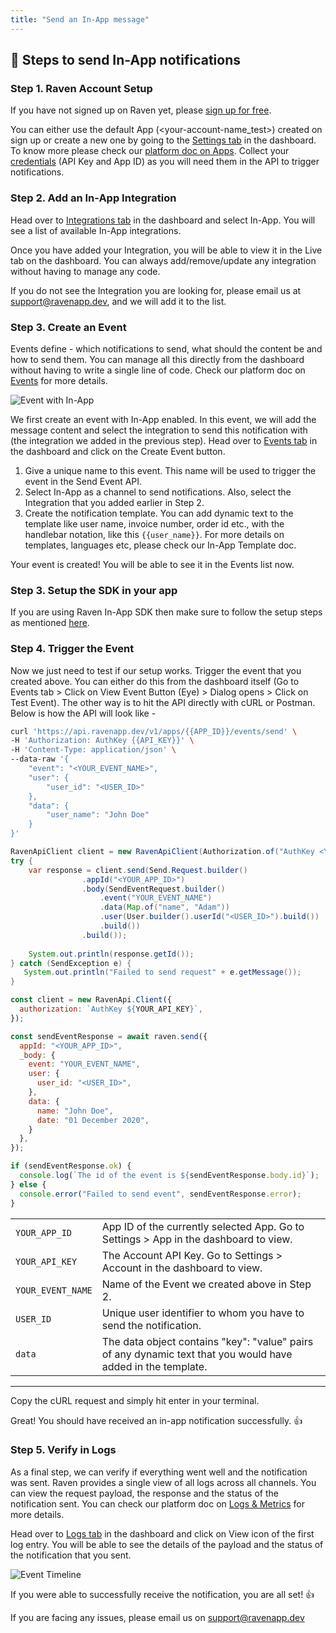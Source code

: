 ```yaml
---
title: "Send an In-App message"
---
```


## 💬 Steps to send In-App notifications

### Step 1. Raven Account Setup

If you have not signed up on Raven yet, please
[sign up for free](https://console.ravenapp.dev/get-started).

You can either use the default App (\<your-account-name_test\>) created on sign up
or create a new one by going to the
[Settings tab](https://console.ravenapp.dev/get-started) in the dashboard. To
know more please check our [platform doc on Apps](/platform/apps/apps). Collect
your [credentials](/introduction#credentials) (API Key and App ID) as you will
need them in the API to trigger notifications.

### Step 2. Add an In-App Integration

Head over to [Integrations tab](https://console.ravenapp.dev/get-started) in the
dashboard and select In-App. You will see a list of available In-App
integrations.

Once you have added your Integration, you will be able to view it in the Live
tab on the dashboard. You can always add/remove/update any integration without
having to manage any code.

If you do not see the Integration you are looking for, please email us at
[support@ravenapp.dev](mailto:support@ravenapp.dev), and we will add it to the
list.

### Step 3. Create an Event

Events define - which notifications to send, what should the content be and how
to send them. You can manage all this directly from the dashboard without having
to write a single line of code. Check our platform doc on
[Events](platform/events/events) for more details.

![Event with In-App](/images/event-in-app.gif)

We first create an event with In-App enabled. In this event, we will add the
message content and select the integration to send this notification with (the
integration we added in the previous step). Head over to
[Events tab](https://console.ravenapp.dev/get-started) in the dashboard and
click on the Create Event button.

1. Give a unique name to this event. This name will be used to trigger the event
   in the Send Event API.
2. Select In-App as a channel to send notifications. Also, select the
   Integration that you added earlier in Step 2.
3. Create the notification template. You can add dynamic text to the template
   like user name, invoice number, order id etc., with the handlebar notation,
   like this `{{user_name}}`. For more details on templates, languages etc,
   please check our In-App Template doc.

Your event is created! You will be able to see it in the Events list now.

### Step 3. Setup the SDK in your app

If you are using Raven In-App SDK then make sure to follow the setup steps as
mentioned [here](in-app/in-app-integrations/raven).

### Step 4. Trigger the Event

Now we just need to test if our setup works. Trigger the event that you created
above. You can either do this from the dashboard itself (Go to Events tab >
Click on View Event Button (Eye) > Dialog opens > Click on Test Event). The
other way is to hit the API directly with cURL or Postman. Below is how the API
will look like -

<CodeGroup>

```bash curl
curl 'https://api.ravenapp.dev/v1/apps/{{APP_ID}}/events/send' \
-H 'Authorization: AuthKey {{API_KEY}}' \
-H 'Content-Type: application/json' \
--data-raw '{
    "event": "<YOUR_EVENT_NAME>",
    "user": {
        "user_id": "<USER_ID>"
    },
    "data": {
        "user_name": "John Doe"
    }
}'
```

```java java
RavenApiClient client = new RavenApiClient(Authorization.of("AuthKey <YOUR_API_KEY>"));
try {
    var response = client.send(Send.Request.builder()
                .appId("<YOUR_APP_ID>")
                .body(SendEventRequest.builder()
                    .event("YOUR_EVENT_NAME")
                    .data(Map.of("name", "Adam"))
                    .user(User.builder().userId("<USER_ID>").build())
                    .build())
                .build());
    
    System.out.println(response.getId());
} catch (SendException e) {
   System.out.println("Failed to send request" + e.getMessage());
}
```

```javascript node
const client = new RavenApi.Client({
  authorization: `AuthKey ${YOUR_API_KEY}`,
});

const sendEventResponse = await raven.send({
  appId: "<YOUR_APP_ID>",
  _body: {
    event: "YOUR_EVENT_NAME",
    user: {
      user_id: "<USER_ID>",
    },
    data: {
      name: "John Doe",
      date: "01 December 2020",
    }
  },
});

if (sendEventResponse.ok) {
  console.log(`The id of the event is ${sendEventResponse.body.id}`);
} else {
  console.error("Failed to send event", sendEventResponse.error);
}
```

</CodeGroup>

|                   |                                                                                                              |
| ----------------- | ------------------------------------------------------------------------------------------------------------ |
| `YOUR_APP_ID`     | App ID of the currently selected App. Go to Settings > App in the dashboard to view.                         |
| `YOUR_API_KEY`    | The Account API Key. Go to Settings > Account in the dashboard to view.                                      |
| `YOUR_EVENT_NAME` | Name of the Event we created above in Step 2.                                                                |
| `USER_ID`         | Unique user identifier to whom you have to send the notification.                                            |
| `data`            | The data object contains "key": "value" pairs of any dynamic text that you would have added in the template. |

---

Copy the cURL request and simply hit enter in your terminal.

<Check>
  Great! You should have received an in-app notification successfully. 👍
</Check>

### Step 5. Verify in Logs

As a final step, we can verify if everything went well and the notification was
sent. Raven provides a single view of all logs across all channels. You can view
the request payload, the response and the status of the notification sent. You
can check our platform doc on [Logs & Metrics](/platform/logs-and-metric) for
more details.

Head over to [Logs tab](https://console.ravenapp.dev/get-started) in the
dashboard and click on View icon of the first log entry. You will be able to see
the details of the payload and the status of the notification that you sent.

![Event Timeline](/images/event-timeline.png)

<Check>

If you were able to successfully receive the notification, you are all set! 👍

If you are facing any issues, please email us on
[support@ravenapp.dev](mailto:support@ravenapp.dev)

</Check>
